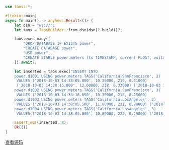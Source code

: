 ```rust
use taos::*;

#[tokio::main]
async fn main() -> anyhow::Result<()> {
    let dsn = "ws://";
    let taos = TaosBuilder::from_dsn(dsn)?.build()?;

    taos.exec_many([
        "DROP DATABASE IF EXISTS power",
        "CREATE DATABASE power",
        "USE power",
        "CREATE STABLE power.meters (ts TIMESTAMP, current FLOAT, voltage INT, phase FLOAT) TAGS (location BINARY(64), groupId INT)"
    ]).await?;

    let inserted = taos.exec("INSERT INTO 
    power.d1001 USING power.meters TAGS('California.SanFrancisco', 2)
     VALUES ('2018-10-03 14:38:05.000', 10.30000, 219, 0.31000) 
     ('2018-10-03 14:38:15.000', 12.60000, 218, 0.33000) ('2018-10-03 14:38:16.800', 12.30000, 221, 0.31000)
    power.d1002 USING power.meters TAGS('California.SanFrancisco', 3)
     VALUES ('2018-10-03 14:38:16.650', 10.30000, 218, 0.25000)
    power.d1003 USING power.meters TAGS('California.LosAngeles', 2) 
     VALUES ('2018-10-03 14:38:05.500', 11.80000, 221, 0.28000) ('2018-10-03 14:38:16.600', 13.40000, 223, 0.29000)
    power.d1004 USING power.meters TAGS('California.LosAngeles', 3) 
     VALUES ('2018-10-03 14:38:05.000', 10.80000, 223, 0.29000) ('2018-10-03 14:38:06.500', 11.50000, 221, 0.35000)").await?;

    assert_eq!(inserted, 8);
    Ok(())
}

```

[查看源码](https://github.com/taosdata/TDengine/blob/main/docs/examples/rust/restexample/examples/insert_example.rs)
